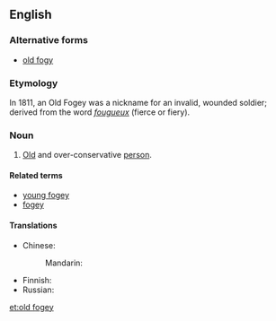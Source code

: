 ==English==

===Alternative forms===
* [[old fogy]]

===Etymology===
In 1811, an Old Fogey was a nickname for an invalid, wounded soldier; derived from the {{etyl|fr|en}} word ''[[fougueux]]'' (fierce or fiery).

===Noun===
{{en-noun|head=[[old]] [[fogey]]|old fogies}}

# {{label|en|idiomatic}} [[old|Old]] and over-conservative [[person]].

====Related terms====
* [[young fogey]]
* [[fogey]]

====Translations====
{{trans-top|old and over-conservative person}}
* Chinese:
*: Mandarin: {{t-needed|cmn}}
{{trans-mid}}
* Finnish: {{t|fi|[[vanha]] [[jäärä]]}}
* Russian: {{t-needed|ru}}
{{trans-bottom}}

[[et:old fogey]]